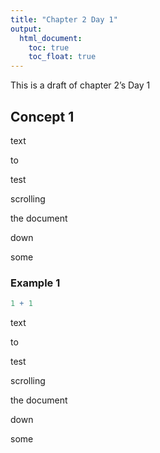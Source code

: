 ```yaml
---
title: "Chapter 2 Day 1"
output: 
  html_document: 
    toc: true
    toc_float: true
---
```


This is a draft of chapter 2's Day 1

## Concept 1

text

to

test

scrolling

the document

down

some

### Example 1

```r
1 + 1
```

text

to

test

scrolling

the document

down

some
